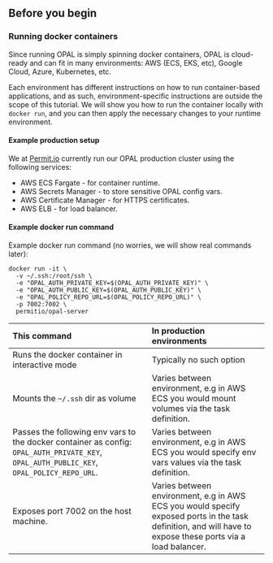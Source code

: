 ## <a name="before-you-begin"></a> Before you begin

### <a name="running-docker"></a> Running docker containers

Since running OPAL is simply spinning docker containers, OPAL is cloud-ready and can fit in many environments: AWS (ECS, EKS, etc), Google Cloud, Azure, Kubernetes, etc.

Each environment has different instructions on how to run container-based applications, and as such, environment-specific instructions are outside the scope of this tutorial. We will show you how to run the container locally with `docker run`, and you can then apply the necessary changes to your runtime environment.

#### Example production setup

We at [Permit.io](https://permit.io) currently run our OPAL production cluster using the following services:

- AWS ECS Fargate - for container runtime.
- AWS Secrets Manager - to store sensitive OPAL config vars.
- AWS Certificate Manager - for HTTPS certificates.
- AWS ELB - for load balancer.

#### <a name="example-docker-run"></a> Example docker run command

Example docker run command (no worries, we will show real commands later):

```
docker run -it \
  -v ~/.ssh:/root/ssh \
  -e "OPAL_AUTH_PRIVATE_KEY=$(OPAL_AUTH_PRIVATE_KEY)" \
  -e "OPAL_AUTH_PUBLIC_KEY=$(OPAL_AUTH_PUBLIC_KEY)" \
  -e "OPAL_POLICY_REPO_URL=$(OPAL_POLICY_REPO_URL)" \
  -p 7002:7002 \
  permitio/opal-server
```

| This command                                                                                                                              | In production environments                                                                                                                                  |
| :---------------------------------------------------------------------------------------------------------------------------------------- | :---------------------------------------------------------------------------------------------------------------------------------------------------------- |
| Runs the docker container in interactive mode                                                                                             | Typically no such option                                                                                                                                    |
| Mounts the `~/.ssh` dir as volume                                                                                                         | Varies between environment, e.g in AWS ECS you would mount volumes via the task definition.                                                                 |
| Passes the following env vars to the docker container as config: `OPAL_AUTH_PRIVATE_KEY`, `OPAL_AUTH_PUBLIC_KEY`, `OPAL_POLICY_REPO_URL`. | Varies between environment, e.g in AWS ECS you would specify env vars values via the task definition.                                                       |
| Exposes port 7002 on the host machine.                                                                                                    | Varies between environment, e.g in AWS ECS you would specify exposed ports in the task definition, and will have to expose these ports via a load balancer. |
